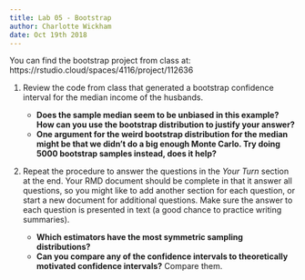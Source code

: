 ```yaml
---
title: Lab 05 - Bootstrap
author: Charlotte Wickham
date: Oct 19th 2018
---
```


You can find the bootstrap project from class at: https://rstudio.cloud/spaces/4116/project/112636

1. Review the code from class that generated a bootstrap confidence interval for the median income of the husbands.  

    * **Does the sample median seem to be unbiased in this example? How can you use the bootstrap distribution to justify your answer?**
    * **One argument for the weird bootstrap distribution for the median might be that we didn't do a big enough Monte Carlo.  Try doing 5000 bootstrap samples instead, does it help?**
    
  
2. Repeat the procedure to answer the questions in the *Your Turn* section at the end.  Your RMD document should be complete in that it answer all questions, so you might like to add another section for each question, or start a new document for additional questions.  Make sure the answer to each question is presented in text (a good chance to practice writing summaries).

    * **Which estimators have the most symmetric sampling distributions?**
    * **Can you compare any of the confidence intervals to theoretically motivated confidence intervals?** Compare them.
    

